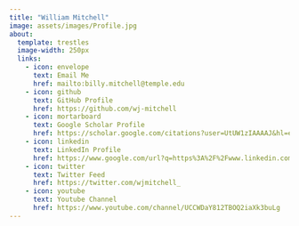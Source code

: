 ```yaml
---
title: "William Mitchell"
image: assets/images/Profile.jpg
about:
  template: trestles
  image-width: 250px
  links: 
    - icon: envelope
      text: Email Me
      href: mailto:billy.mitchell@temple.edu
    - icon: github
      text: GitHub Profile
      href: https://github.com/wj-mitchell
    - icon: mortarboard
      text: Google Scholar Profile
      href: https://scholar.google.com/citations?user=UtUW1zIAAAAJ&hl=en
    - icon: linkedin
      text: LinkedIn Profile
      href: https://www.google.com/url?q=https%3A%2F%2Fwww.linkedin.com%2Fin%2Fwjpmitchell%2F&sa=D&sntz=1&usg=AOvVaw1kGDftndB1oDEtgTTuevY2
    - icon: twitter
      text: Twitter Feed
      href: https://twitter.com/wjmitchell_
    - icon: youtube
      text: Youtube Channel
      href: https://www.youtube.com/channel/UCCWDaY812TBOQ2iaXk3buLg
---
```


